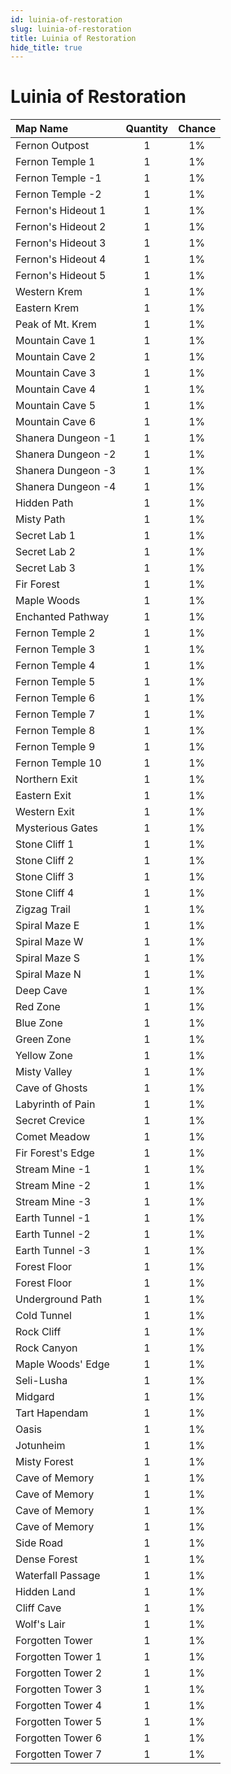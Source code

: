 ---
id: luinia-of-restoration
slug: luinia-of-restoration
title: Luinia of Restoration
hide_title: true
---


# <ItemIcon iconId="2127" height="32"/> Luinia of Restoration
|Map Name|Quantity|Chance|
|:--|:-:|:-:|
|Fernon Outpost|1|1%|
|Fernon Temple 1|1|1%|
|Fernon Temple -1|1|1%|
|Fernon Temple -2|1|1%|
|Fernon's Hideout 1|1|1%|
|Fernon's Hideout 2|1|1%|
|Fernon's Hideout 3|1|1%|
|Fernon's Hideout 4|1|1%|
|Fernon's Hideout 5|1|1%|
|Western Krem|1|1%|
|Eastern Krem|1|1%|
|Peak of Mt. Krem|1|1%|
|Mountain Cave 1|1|1%|
|Mountain Cave 2|1|1%|
|Mountain Cave 3|1|1%|
|Mountain Cave 4|1|1%|
|Mountain Cave 5|1|1%|
|Mountain Cave 6|1|1%|
|Shanera Dungeon -1|1|1%|
|Shanera Dungeon -2|1|1%|
|Shanera Dungeon -3|1|1%|
|Shanera Dungeon -4|1|1%|
|Hidden Path|1|1%|
|Misty Path|1|1%|
|Secret Lab 1|1|1%|
|Secret Lab 2|1|1%|
|Secret Lab 3|1|1%|
|Fir Forest|1|1%|
|Maple Woods|1|1%|
|Enchanted Pathway|1|1%|
|Fernon Temple 2|1|1%|
|Fernon Temple 3|1|1%|
|Fernon Temple 4|1|1%|
|Fernon Temple 5|1|1%|
|Fernon Temple 6|1|1%|
|Fernon Temple 7|1|1%|
|Fernon Temple 8|1|1%|
|Fernon Temple 9|1|1%|
|Fernon Temple 10|1|1%|
|Northern Exit|1|1%|
|Eastern Exit|1|1%|
|Western Exit|1|1%|
|Mysterious Gates|1|1%|
|Stone Cliff 1|1|1%|
|Stone Cliff 2|1|1%|
|Stone Cliff 3|1|1%|
|Stone Cliff 4|1|1%|
|Zigzag Trail|1|1%|
|Spiral Maze E|1|1%|
|Spiral Maze W|1|1%|
|Spiral Maze S|1|1%|
|Spiral Maze N|1|1%|
|Deep Cave|1|1%|
|Red Zone|1|1%|
|Blue Zone|1|1%|
|Green Zone|1|1%|
|Yellow Zone|1|1%|
|Misty Valley|1|1%|
|Cave of Ghosts|1|1%|
|Labyrinth of Pain|1|1%|
|Secret Crevice|1|1%|
|Comet Meadow|1|1%|
|Fir Forest's Edge|1|1%|
|Stream Mine -1|1|1%|
|Stream Mine -2|1|1%|
|Stream Mine -3|1|1%|
|Earth Tunnel -1|1|1%|
|Earth Tunnel -2|1|1%|
|Earth Tunnel -3|1|1%|
|Forest Floor|1|1%|
|Forest Floor|1|1%|
|Underground Path|1|1%|
|Cold Tunnel|1|1%|
|Rock Cliff|1|1%|
|Rock Canyon|1|1%|
|Maple Woods' Edge|1|1%|
|Seli-Lusha|1|1%|
|Midgard|1|1%|
|Tart Hapendam|1|1%|
|Oasis|1|1%|
|Jotunheim|1|1%|
|Misty Forest|1|1%|
|Cave of Memory|1|1%|
|Cave of Memory|1|1%|
|Cave of Memory|1|1%|
|Cave of Memory|1|1%|
|Side Road|1|1%|
|Dense Forest|1|1%|
|Waterfall Passage|1|1%|
|Hidden Land|1|1%|
|Cliff Cave|1|1%|
|Wolf's Lair|1|1%|
|Forgotten Tower|1|1%|
|Forgotten Tower 1|1|1%|
|Forgotten Tower 2|1|1%|
|Forgotten Tower 3|1|1%|
|Forgotten Tower 4|1|1%|
|Forgotten Tower 5|1|1%|
|Forgotten Tower 6|1|1%|
|Forgotten Tower 7|1|1%|


